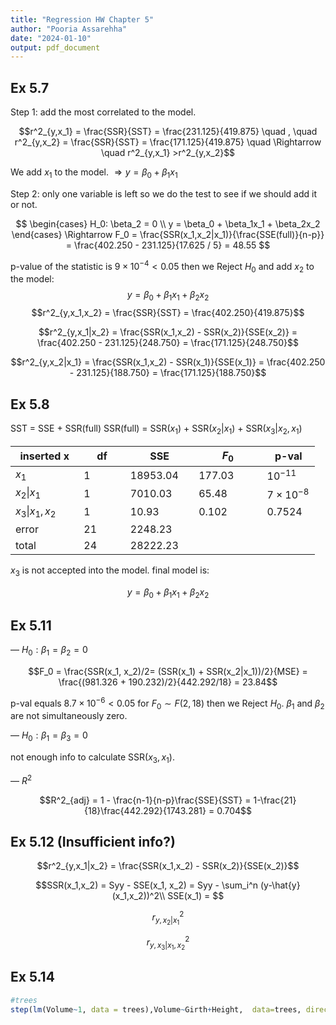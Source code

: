 ```yaml
---
title: "Regression HW Chapter 5"
author: "Pooria Assarehha"
date: "2024-01-10"
output: pdf_document
---
```


## Ex 5.7

Step 1: add the most correlated to the model.

$$r^2_{y,x_1} = \frac{SSR}{SST}  = \frac{231.125}{419.875} \quad , \quad r^2_{y,x_2} = \frac{SSR}{SST}  = \frac{171.125}{419.875} \quad \Rightarrow 
\quad r^2_{y,x_1} >r^2_{y,x_2}$$

We add $x_1$ to the model. $\Rightarrow y = \beta_0 + \beta_1 x_1$ 

Step 2: only one variable is left so we do the test to see if we should add it or not.

$$
\begin{cases}
H_0: \beta_2 = 0 \\
y = \beta_0 + \beta_1x_1 + \beta_2x_2
\end{cases} \Rightarrow F_0 = \frac{SSR(x_1,x_2|x_1)}{\frac{SSE(full)}{n-p}} = \frac{402.250 - 231.125}{17.625 / 5} = 48.55
$$

p-value of the statistic is $9\times 10^{-4} < 0.05$ then we Reject $H_0$ and add $x_2$ to the model:
$$ y = \beta_0 + \beta_1x_1 + \beta_2x_2 $$
$$r^2_{y,x_1,x_2} = \frac{SSR}{SST} = \frac{402.250}{419.875}$$

$$r^2_{y,x_1|x_2} = \frac{SSR(x_1,x_2) - SSR(x_2)}{SSE(x_2)} = \frac{402.250 - 231.125}{248.750} = \frac{171.125}{248.750}$$

$$r^2_{y,x_2|x_1} = \frac{SSR(x_1,x_2) - SSR(x_1)}{SSE(x_1)} = \frac{402.250 - 231.125}{188.750} = \frac{171.125}{188.750}$$

## Ex 5.8

SST = SSE + SSR(full)
SSR(full) = SSR($x_1$) + SSR($x_2|x_1$) + SSR($x_3 | x_2 , x_1$)


inserted x    |     df    |    SSE        |     $F_0$     |   p-val           |
------------- | --------- | ------------- | ------------- | ----------        |
$x_1$         |     1     |   18953.04    |   177.03      | $10^{-11}$        |
$x_2 | x_1$   |     1     |   7010.03     |   65.48       | $7\times10^{-8}$  |
$x_3|x_1,x_2$ |     1     |   10.93       |   0.102       | $0.7524$          |
error         |     21    |   2248.23     |               |                   |
total         |     24    |   28222.23    |               |                   |


$x_3$ is not accepted into the model. final model is:

$$y = \beta_0 + \beta_1x_1 + \beta_2x_2 $$

## Ex 5.11

--- $H_0: \beta_1 = \beta_2 = 0$

$$F_0 = \frac{SSR(x_1, x_2)/2= (SSR(x_1) + SSR(x_2|x_1))/2}{MSE}  = \frac{(981.326 + 190.232)/2}{442.292/18} = 23.84$$

p-val equals $8.7 \times 10^{-6} < 0.05$ for $F_0 \sim F(2,18)$ then we Reject $H_0$.
$\beta_1$ and $\beta_2$ are not simultaneously zero.

--- $H_0: \beta_1 = \beta_3 = 0$

not enough info to calculate SSR($x_3,x_1$).

--- $R^2$

$$R^2_{adj} = 1 - \frac{n-1}{n-p}\frac{SSE}{SST} = 1-\frac{21}{18}\frac{442.292}{1743.281} = 0.704$$

## Ex 5.12   (Insufficient info?)

$$r^2_{y,x_1|x_2} = \frac{SSR(x_1,x_2) - SSR(x_2)}{SSE(x_2)}$$

$$SSR(x_1,x_2) = Syy - SSE(x_1, x_2) = Syy - \sum_i^n (y-\hat{y}(x_1,x_2))^2\\
SSE(x_1) = $$

$$r^2_{y,x_2|x_1}$$

$$r^2_{y,x_3|x_1,x_2}$$


## Ex 5.14
```r
#trees
step(lm(Volume~1, data = trees),Volume~Girth+Height,  data=trees, direction = "forward", test="F")
```
